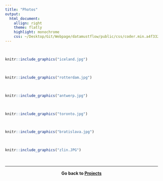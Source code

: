 ```yaml
---
title: "Photos"
output: 
  html_document:
    allign: right
    theme: flatly
    highlight: monochrome
    css: ~/Desktop/Git/Webpage/datamustflow/public/css/coder.min.a4f332213a21ce8eb521670c614470c58923aaaf385e2a73982c31dd7642decb.css
---
```

<DIV align="justify">

<br> 


```r
knitr::include_graphics("iceland.jpg")
``` 

<br>

```r
knitr::include_graphics("rotterdam.jpg")
``` 

<br>

```r
knitr::include_graphics("antwerp.jpg")
``` 

<br>

```r
knitr::include_graphics("toronto.jpg")
``` 

<br>

```r
knitr::include_graphics("bratislava.jpg")
``` 

<br>

```r
knitr::include_graphics("zlin.JPG")
``` 

</DIV>

&nbsp;
<hr />
<p style="text-align: center;"><b>Go back to <a href="/projects/projects.html">Projects</b></a></p>